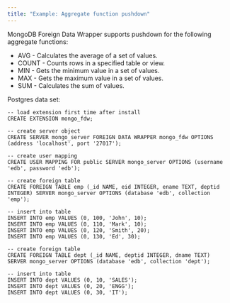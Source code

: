 ```yaml
---
title: "Example: Aggregate function pushdown"
---
```


MongoDB Foreign Data Wrapper supports pushdown for the following aggregate functions:

- AVG - Calculates the average of a set of values.
- COUNT - Counts rows in a specified table or view.
- MIN - Gets the minimum value in a set of values.
- MAX - Gets the maximum value in a set of values.
- SUM - Calculates the sum of values.

Postgres data set:

```text
-- load extension first time after install
CREATE EXTENSION mongo_fdw;

-- create server object
CREATE SERVER mongo_server FOREIGN DATA WRAPPER mongo_fdw OPTIONS (address 'localhost', port '27017');

-- create user mapping
CREATE USER MAPPING FOR public SERVER mongo_server OPTIONS (username 'edb', password 'edb');

-- create foreign table
CREATE FOREIGN TABLE emp (_id NAME, eid INTEGER, ename TEXT, deptid INTEGER) SERVER mongo_server OPTIONS (database 'edb', collection 'emp');

-- insert into table
INSERT INTO emp VALUES (0, 100, 'John', 10);
INSERT INTO emp VALUES (0, 110, 'Mark', 10);
INSERT INTO emp VALUES (0, 120, 'Smith', 20);
INSERT INTO emp VALUES (0, 130, 'Ed', 30);

-- create foreign table
CREATE FOREIGN TABLE dept (_id NAME, deptid INTEGER, dname TEXT) SERVER mongo_server OPTIONS (database 'edb', collection 'dept');

-- insert into table
INSERT INTO dept VALUES (0, 10, 'SALES');
INSERT INTO dept VALUES (0, 20, 'ENGG');
INSERT INTO dept VALUES (0, 30, 'IT');
```